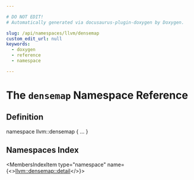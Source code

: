 ```yaml
---

# DO NOT EDIT!
# Automatically generated via docusaurus-plugin-doxygen by Doxygen.

slug: /api/namespaces/llvm/densemap
custom_edit_url: null
keywords:
  - doxygen
  - reference
  - namespace

---
```





# The `densemap` Namespace Reference

<DoxygenPage pluginConfig={pluginConfig}>



## Definition

<CodeBlock>namespace llvm::densemap &#123; ... &#125;</CodeBlock>

## Namespaces Index

<MembersIndex>

<MembersIndexItem
  type="namespace"
  name={<><a href="/docs/api/namespaces/llvm/densemap/detail">llvm::densemap::detail</a></>}>
</MembersIndexItem>

</MembersIndex>


</DoxygenPage>
